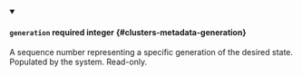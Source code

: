 
<details className="config-field" data-expandable="false" open>
<summary>

#### `generation` <span className="config-field-required" data-required="false">required</span> <span className="config-field-type">integer</span> <span className="config-field-default"></span> <span className="config-field-enum"></span> {#clusters-metadata-generation}

A sequence number representing a specific generation of the desired state.
Populated by the system. Read-only.

</summary>



</details>
